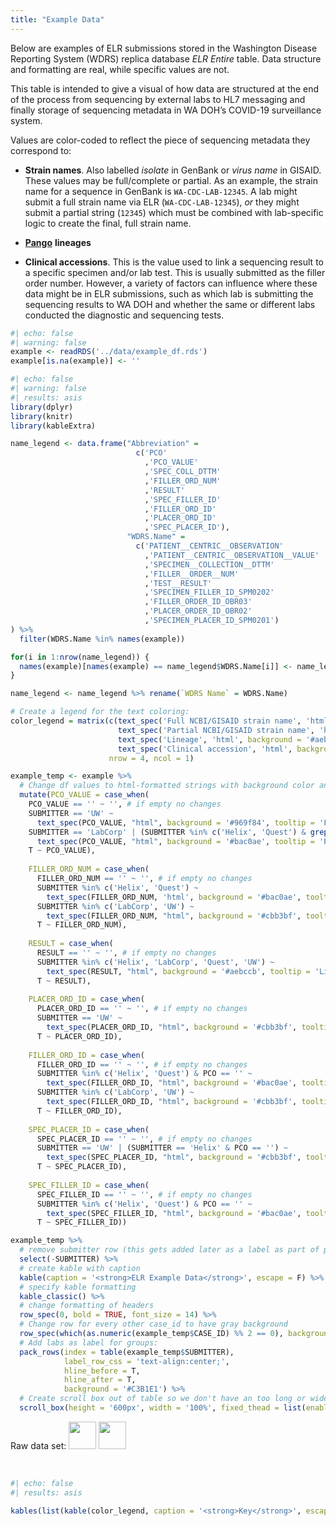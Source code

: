 ```yaml
---
title: "Example Data"
---
```


Below are examples of ELR submissions stored in the Washington Disease Reporting System (WDRS) replica database *ELR Entire* table. Data structure and formatting are real, while specific values are not.

This table is intended to give a visual of how data are structured at the end of the process from sequencing by external labs to HL7 messaging and finally storage of sequencing metadata in WA DOH's COVID-19 surveillance system.

Values are color-coded to reflect the piece of sequencing metadata they correspond to:

-   **Strain names**. Also labelled *isolate* in GenBank or *virus name* in GISAID. These values may be full/complete or partial. As an example, the strain name for a sequence in GenBank is `WA-CDC-LAB-12345`. A lab might submit a full strain name via ELR (`WA-CDC-LAB-12345`), *or* they might submit a partial string (`12345`) which must be combined with lab-specific logic to create the final, full strain name.

-   [**Pango**](https://www.pango.network/){target="_blank"} **lineages**

-   **Clinical accessions**. This is the value used to link a sequencing result to a specific specimen and/or lab test. This is usually submitted as the filler order number. However, a variety of factors can influence where these data might be in ELR submissions, such as which lab is submitting the sequencing results to WA DOH and whether the same or different labs conducted the diagnostic and sequencing tests.

::: column-page
```r
#| echo: false
#| warning: false
example <- readRDS('../data/example_df.rds')
example[is.na(example)] <- ''

```

```r
#| echo: false
#| warning: false
#| results: asis
library(dplyr)
library(knitr)
library(kableExtra)

name_legend <- data.frame("Abbreviation" = 
                            c('PCO'
                              ,'PCO_VALUE'
                              ,'SPEC_COLL_DTTM'
                              ,'FILLER_ORD_NUM'
                              ,'RESULT'
                              ,'SPEC_FILLER_ID'
                              ,'FILLER_ORD_ID'
                              ,'PLACER_ORD_ID'
                              ,'SPEC_PLACER_ID'),
                          "WDRS.Name" = 
                            c('PATIENT__CENTRIC__OBSERVATION'
                              ,'PATIENT__CENTRIC__OBSERVATION__VALUE'
                              ,'SPECIMEN__COLLECTION__DTTM'
                              ,'FILLER__ORDER__NUM'
                              ,'TEST__RESULT'
                              ,'SPECIMEN_FILLER_ID_SPM0202'
                              ,'FILLER_ORDER_ID_OBR03'
                              ,'PLACER_ORDER_ID_OBR02'
                              ,'SPECIMEN_PLACER_ID_SPM0201')
) %>% 
  filter(WDRS.Name %in% names(example))

for(i in 1:nrow(name_legend)) {
  names(example)[names(example) == name_legend$WDRS.Name[i]] <- name_legend$Abbreviation[i]
}

name_legend <- name_legend %>% rename(`WDRS Name` = WDRS.Name)

# Create a legend for the text coloring:
color_legend = matrix(c(text_spec('Full NCBI/GISAID strain name', 'html', background = '#969f84'),
                        text_spec('Partial NCBI/GISAID strain name', 'html', background = '#bac0ae'),
                        text_spec('Lineage', 'html', background = '#aebccb'),
                        text_spec('Clinical accession', 'html', background = '#cbb3bf')),
                      nrow = 4, ncol = 1)

example_temp <- example %>%
  # Change df values to html-formatted strings with background color and tooltip formatting specified:
  mutate(PCO_VALUE = case_when(
    PCO_VALUE == '' ~ '', # if empty no changes
    SUBMITTER == 'UW' ~ 
      text_spec(PCO_VALUE, "html", background = '#969f84', tooltip = 'Full NCBI/GISAID strain name'),
    SUBMITTER == 'LabCorp' | (SUBMITTER %in% c('Helix', 'Quest') & grepl('Sequencing study identifier', PCO, fixed = T)) ~
      text_spec(PCO_VALUE, "html", background = '#bac0ae', tooltip = 'Partial NCBI/GISAID strain name'),
    T ~ PCO_VALUE),
    
    FILLER_ORD_NUM = case_when(
      FILLER_ORD_NUM == '' ~ '', # if empty no changes
      SUBMITTER %in% c('Helix', 'Quest') ~
        text_spec(FILLER_ORD_NUM, 'html', background = '#bac0ae', tooltip = 'Partial NCBI/GISAID strain name'),
      SUBMITTER %in% c('LabCorp', 'UW') ~
        text_spec(FILLER_ORD_NUM, "html", background = '#cbb3bf', tooltip = 'Clinical accession'),
      T ~ FILLER_ORD_NUM),
    
    RESULT = case_when(
      RESULT == '' ~ '', # if empty no changes
      SUBMITTER %in% c('Helix', 'LabCorp', 'Quest', 'UW') ~
        text_spec(RESULT, "html", background = '#aebccb', tooltip = 'Lineage'),
      T ~ RESULT),
    
    PLACER_ORD_ID = case_when(
      PLACER_ORD_ID == '' ~ '', # if empty no changes
      SUBMITTER == 'UW' ~
        text_spec(PLACER_ORD_ID, "html", background = '#cbb3bf', tooltip = 'Clinical accession'),
      T ~ PLACER_ORD_ID),
    
    FILLER_ORD_ID = case_when(
      FILLER_ORD_ID == '' ~ '', # if empty no changes
      SUBMITTER %in% c('Helix', 'Quest') & PCO == '' ~
        text_spec(FILLER_ORD_ID, "html", background = '#bac0ae', tooltip = 'Partial NCBI/GISAID strain name'),
      SUBMITTER %in% c('LabCorp', 'UW') ~
        text_spec(FILLER_ORD_ID, "html", background = '#cbb3bf', tooltip = 'Clinical accession'),
      T ~ FILLER_ORD_ID),
    
    SPEC_PLACER_ID = case_when(
      SPEC_PLACER_ID == '' ~ '', # if empty no changes
      SUBMITTER == 'UW' | (SUBMITTER == 'Helix' & PCO == '') ~
        text_spec(SPEC_PLACER_ID, "html", background = '#cbb3bf', tooltip = 'Clinical accession'),
      T ~ SPEC_PLACER_ID),
    
    SPEC_FILLER_ID = case_when(
      SPEC_FILLER_ID == '' ~ '', # if empty no changes
      SUBMITTER %in% c('Helix', 'Quest') & PCO == '' ~ 
        text_spec(SPEC_FILLER_ID, "html", background = '#bac0ae', tooltip = 'Partial NCBI/GISAID strain name'),
      T ~ SPEC_FILLER_ID))

example_temp %>% 
  # remove submitter row (this gets added later as a label as part of pack_rows)
  select(-SUBMITTER) %>% 
  # create kable with caption
  kable(caption = '<strong>ELR Example Data</strong>', escape = F) %>% 
  # specify kable formatting
  kable_classic() %>%
  # change formatting of headers
  row_spec(0, bold = TRUE, font_size = 14) %>% 
  # Change row for every other case_id to have gray background 
  row_spec(which(as.numeric(example_temp$CASE_ID) %% 2 == 0), background = 'lightgray') %>% 
  # Add labs as label for groups:
  pack_rows(index = table(example_temp$SUBMITTER), 
            label_row_css = 'text-align:center;',
            hline_before = T,
            hline_after = T,
            background = '#C3B1E1') %>% 
  # Create scroll box out of table so we don't have an too long or wide of a table
  scroll_box(height = '600px', width = '100%', fixed_thead = list(enabled = T, background = "#C3B1E1"))
```
:::

::: right-align
Raw data set: [![](../images/download_icon_csv_invert.png){width="44"}](https://github.com/NW-PaGe/covid_seq_elr/raw/main/data/example_df.csv){target="_blank"} [![](../images/download_icon_rds_invert.png){width="44"}](https://github.com/NW-PaGe/covid_seq_elr/raw/main/data/example_df.rds){target="_blank"}
:::

\

```r
#| echo: false
#| results: asis

kables(list(kable(color_legend, caption = '<strong>Key</strong>', escape = F), kable(name_legend, caption = '<strong>Abbreviated Variable Names</strong>')))
```
